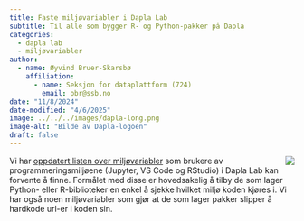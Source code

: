 ```yaml
---
title: Faste miljøvariabler i Dapla Lab
subtitle: Til alle som bygger R- og Python-pakker på Dapla  
categories:
  - dapla lab
  - miljøvariabler
author:
  - name: Øyvind Bruer-Skarsbø
    affiliation: 
      - name: Seksjon for dataplattform (724)
        email: obr@ssb.no
date: "11/8/2024"
date-modified: "4/6/2025"
image: ../../../images/dapla-long.png
image-alt: "Bilde av Dapla-logoen"
draft: false
---
```


![](../../../images/dapla-long.png){style="max-width: 40%; float: right;" fig-alt="Dapla logo"}
Vi har [oppdatert listen over miljøvariabler](../../../faq.qmd#hvilke-miljøvariabler-er-tilgjengelig-i-utviklingstjenestene) som brukere av programmeringsmiljøene (Jupyter, VS Code og RStudio) i Dapla Lab kan forvente å finne. Formålet med disse er hovedsakelig å tilby de som lager Python- eller R-biblioteker en enkel å sjekke hvilket miljø koden kjøres i. Vi har også noen miljøvariabler som gjør at de som lager pakker slipper å hardkode url-er i koden sin.    
